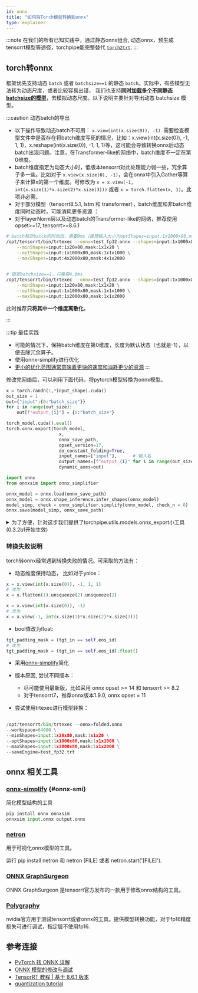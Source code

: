 ```yaml
---
id: onnx
title: "如何将Torch模型转换到onnx"
type: explainer
---
```



:::note
在我们的所有已知实践中，通过静态onnx组合, 动态onnx，预生成tensorrt模型等途径，torchpipe能完整替代 [`torch2trt`](https://github.com/NVIDIA-AI-IOT/torch2trt).
:::

## torch转onnx

框架优先支持动态 `batch` 或者 `batchsize==1` 的静态 `batch`。实际中，有些模型无法转为动态尺度，或者比较容易出错，
我们也支持[**同时加载多个不同静态batchsize的模型**](../Intra-node/schedule#single_node_combine)，去模拟动态尺度。以下说明主要针对导出动态 batchsize 模型。

:::caution 动态batch的导出
- 以下操作导致动态batch不可用： ``x.view(int(x.size(0)), -1)``. 需要检查模型文件中是否存在将batch维度写死的情况，比如：x.view(int(x.size(0)), -1, 1, 1)，x.reshape(int(x.size(0)), -1, 1, 1)等，这可能会导致转换onnx后动态batch出现问题。注意，在Transformer-like的网络中，batch维度不一定在第0维度。
- batch维度指定为动态大小时，低版本tensorrt对此处理能力弱一些，冗余算子多一些。比如对于 ``x.view(x.size(0), -1)``，会在onnx中引入Gather等算子来计算x的第一个维度。可修改为 ``x = x.view(-1, int(x.size(1)*x.size(2)*x.size(3)))`` 或者 ``x = torch.flatten(x, 1)``。此项非必需。
- 对于部分模型（tensorrt8.5.1, lstm 和 transformer），batch维度和非batch维度同时动态时，可能消耗更多资源 ：
- 对于layerNorm层以及动态batch的Transformer-like的网络，推荐使用opset>=17, tensorrt>=8.6.1

```bash
# batch和非batch同时动态，需要9ms（推理输入大小为optShapes=input:1x1000x80,mask:1x1x1000）:
/opt/tensorrt/bin/trtexec --onnx=test_fp32.onnx --shapes=input:1x1000x80,mask:1x1x1000 --workspace=64000 \
    --minShapes=input:1x20x80,mask:1x1x20 \
    --optShapes=input:1x1000x80,mask:1x1x1000 \
    --maxShapes=input:4x2000x80,mask:4x1x2000 
    

# 固定batchsize==1，只需要4.6ms：
/opt/tensorrt/bin/trtexec --onnx=test_fp32.onnx --shapes=input:1x1000x80,mask:1x1x1000 --workspace=64000 \
    --minShapes=input:1x20x80,mask:1x1x20 \
    --optShapes=input:1x1000x80,mask:1x1x1000 \
    --maxShapes=input:1x2000x80,mask:1x1x2000 
```
此时推荐**只将其中一个维度离散化**。

:::

:::tip 最佳实践
- 可能的情况下，保持batch维度在第0维度，长度为默认状态（也就是-1），以便去除冗余算子。
- 使用onnx-simplify进行优化
- [更小的优化范围通常意味着更快的速度和消耗更少的资源](https://github.com/NVIDIA/TensorRT/issues/1166#issuecomment-815551064)
:::


修改完网络后，可以利用下面代码，将pytorch模型转换为onnx模型。

```python
x = torch.randn(1,*input_shape).cuda()
out_size = 1
out={"input":{0:"batch_size"}}
for i in range(out_size):
    out[f"output_{i}"] = {0:"batch_size"}

torch_model.cuda().eval()
torch.onnx.export(torch_model,
                    x,
                    onnx_save_path,
                    opset_version=17,
                    do_constant_folding=True,	
                    input_names=["input"],		# 输入名
                    output_names=[f"output_{i}" for i in range(out_size)],	# 输出名
                    dynamic_axes=out)

import onnx
from onnxsim import onnx_simplifier

onnx_model = onnx.load(onnx_save_path)
onnx_model = onnx.shape_inference.infer_shapes(onnx_model)
model_simp, check = onnx_simplifier.simplify(onnx_model, check_n = 0)
onnx.save(model_simp, onnx_save_path)
```

<details><summary>为了方便，针对这步我们提供了torchpipe.utils.models.onnx_export小工具(0.3.2b1开始生效)</summary>

- 该工具可以实现将PyTorch模型转换为ONNX模型并保存到本地。
- 支持动态batch，并且自带onnx-simplify优化。

```python
def onnx_export(model: Union[torch.nn.Module, torch.jit.ScriptModule, torch.jit.ScriptFunction], onnx_path, input = None, opset = 17):
```
:::tip 参数
- **model** - PyTorch模型。
- **onnx_path** - ONNX模型保存路径。
- **input** - 模型输入，如果不设置默认为torch.randn(1,3,224,224)。
- **opset** ONNX的opset。

:::


<details><summary>示例代码</summary>

```python
import os, tempfile
from torchvision import models
import torch
import torchpipe

## export onnx
m = models.resnet50(weights=None).eval()
onnx_path = os.path.join(tempfile.gettempdir(), f"resnet50.onnx")
torchpipe.utils.models.onnx_export(m, onnx_path, torch.randn(1, 3, 224, 224), opset=17)
```
</details>
</details>

### 转换失败说明


torch转onnx经常遇到转换失败的情况。可采取的方法有：


- 动态维度保持动态，  比如对于yolox：

```python
x = x.view(int(x.size(0)), -1, 1, 1)
# 改为
x = x.flatten(1).unsqueeze(2).unsqueeze(2)

x = x.view(int(x.size(0)), -1)
# 改为
x = x.view(-1, int(x.size(1)*x.size(2)*x.size(3)))
```

- bool值改为float:

```python
tgt_padding_mask = (tgt_in == self.eos_id)
# 改为
tgt_padding_mask = (tgt_in == self.eos_id).float()
```

- 采用[onnx-simplify](#onnx-smi)简化
  

- 版本原因, 尝试不同版本：
    - 尽可能使用最新版，比如采用 onnx opset >= 14 和 tensorrt >= 8.2
    - 对于tensorrt7，推荐onnx版本1.9.0, onnx opset = 11
        
- 尝试使用trtexec进行模型转换：

```python
    
/opt/tensorrt/bin/trtexec --onnx=folded.onnx 
--workspace=64000 \
--minShapes=input:1x20x80,mask:1x1x20 \
--optShapes=input:1x1000x80,mask:1x1x1000 \
--maxShapes=input:1x2000x80,mask:1x1x2000 \
--saveEngine=test_fp32.trt
```

## onnx 相关工具

### [onnx-simplify](https://github.com/daquexian/onnx-simplifier) {#onnx-smi}
简化模型结构的工具
```python
pip install onnx onnxsim
onnxsim input.onnx output.onnx
```
### [netron](https://github.com/lutzroeder/netron)

用于可视化onnx模型的工具。

运行 pip install netron 和 netron [FILE] 或者 netron.start('[FILE]').

### [ONNX GraphSurgeon](https://github.com/NVIDIA/TensorRT/tree/master/tools/onnx-graphsurgeon)
 
ONNX GraphSurgeon 是tensorrt官方发布的一款用于修改onnx结构的工具。


### [Polygraphy](https://github.com/NVIDIA/TensorRT/tree/main/tools/Polygraphy)

nvidia官方用于测试tensorrt或者onnx的工具。提供模型转换功能，对于fp16精度损失可进行调试，指定层不使用fp16.


 ## 参考连接
- [PyTorch 转 ONNX 详解](https://zhuanlan.zhihu.com/p/498425043)
- [ONNX 模型的修改与调试](https://zhuanlan.zhihu.com/p/516920606)
- [TensorRT 教程 | 基于 8.6.1 版本](https://www.bilibili.com/video/BV1jj411Z7wG/?spm_id_from=333.999.0.0&vd_source=c31de98543aa977b5899e24bdd5d8f89)
- [quantization tutorial](https://github.com/NVIDIA/TensorRT/tree/release/8.6/quickstart/quantization_tutorial)